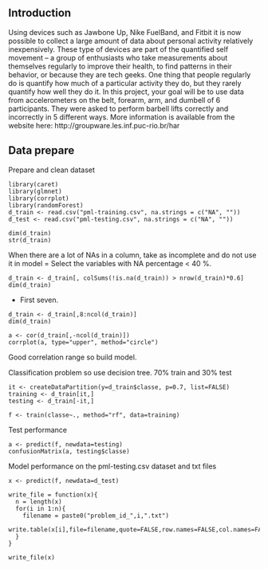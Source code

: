 ## Introduction

Using devices such as Jawbone Up, Nike FuelBand, and Fitbit it is now possible to collect a large amount of data about personal activity relatively inexpensively. These type of devices are part of the quantified self movement – a group of enthusiasts who take measurements about themselves regularly to improve their health, to find patterns in their behavior, or because they are tech geeks. One thing that people regularly do is quantify how much of a particular activity they do, but they rarely quantify how well they do it. In this project, your goal will be to use data from accelerometers on the belt, forearm, arm, and dumbell of 6 participants. They were asked to perform barbell lifts correctly and incorrectly in 5 different ways. More information is available from the website here: http://groupware.les.inf.puc-rio.br/har

## Data prepare

Prepare and clean dataset

```
library(caret)
library(glmnet)
library(corrplot)
library(randomForest)
d_train <- read.csv("pml-training.csv", na.strings = c("NA", ""))
d_test <- read.csv("pml-testing.csv", na.strings = c("NA", ""))

dim(d_train)
str(d_train)

```

When there are a lot of NAs in a column, take as incomplete and do not use it in model = Select the variables with NA percentage < 40 %.

```
d_train <- d_train[, colSums(!is.na(d_train)) > nrow(d_train)*0.6]
dim(d_train)
```

- First seven.

```
d_train <- d_train[,8:ncol(d_train)]
dim(d_train)
```

```
a <- cor(d_train[,-ncol(d_train)])
corrplot(a, type="upper", method="circle")
```

Good correlation range so build model.

Classification problem so use decision tree. 70% train and 30% test

```
it <- createDataPartition(y=d_train$classe, p=0.7, list=FALSE)
training <- d_train[it,]
testing <- d_train[-it,]

f <- train(classe~., method="rf", data=training)
```

Test performance

```
a <- predict(f, newdata=testing)
confusionMatrix(a, testing$classe)
```

Model performance on the pml-testing.csv dataset and txt files

```
x <- predict(f, newdata=d_test)
```
```
write_file = function(x){
  n = length(x)
  for(i in 1:n){
    filename = paste0("problem_id_",i,".txt")
    write.table(x[i],file=filename,quote=FALSE,row.names=FALSE,col.names=FALSE)
  }
}

write_file(x)
```
